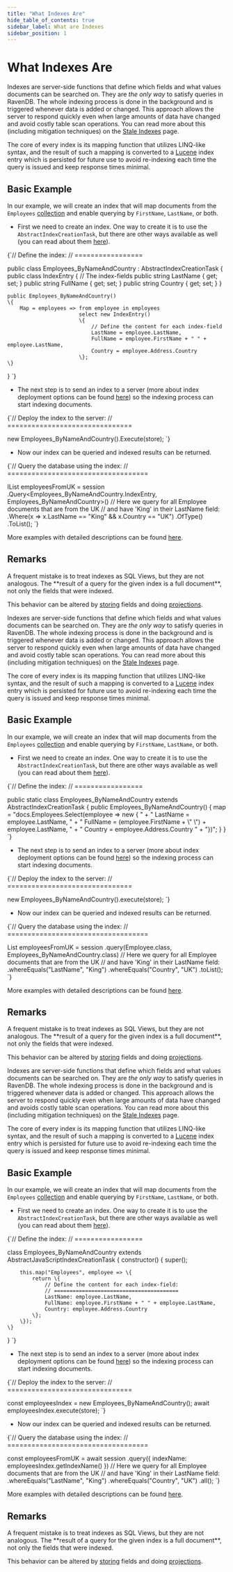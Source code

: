 ```yaml
---
title: "What Indexes Are"
hide_table_of_contents: true
sidebar_label: What are Indexes
sidebar_position: 1
---
```





# What Indexes Are
<LanguageSwitcher supportedLanguages={supportedLanguages} />
<LanguageContent language="csharp">


Indexes are server-side functions that define which fields and what values documents can be searched on. They are _the only way_ to satisfy queries in RavenDB. The whole indexing process is done in the background and is triggered whenever data is added or changed. This approach allows the server to respond quickly even when large amounts of data have changed and avoid costly table scan operations. You can read more about this (including mitigation techniques) on the [Stale Indexes](../indexes/stale-indexes.mdx) page.

The core of every index is its mapping function that utilizes LINQ-like syntax, and the result of such a mapping is converted to a [Lucene](http://lucene.apache.org/) index entry which is persisted for future use to avoid re-indexing each time the query is issued and keep response times minimal.

## Basic Example

In our example, we will create an index that will map documents from the `Employees` [collection](../client-api/faq/what-is-a-collection.mdx) and enable querying by `FirstName`, `LastName`, or both.

- First we need to create an index. One way to create it is to use the `AbstractIndexCreationTask`, but there are other ways available as well (you can read about them [here](../indexes/creating-and-deploying.mdx)).

<TabItem value="indexes_1" label="indexes_1">
<CodeBlock language="csharp">
{`// Define the index:
// =================

public class Employees_ByNameAndCountry : AbstractIndexCreationTask<Employee>
\{
    public class IndexEntry
    \{
        // The index-fields
        public string LastName \{ get; set; \}
        public string FullName \{ get; set; \}
        public string Country \{ get; set; \}
    \}
    
    public Employees_ByNameAndCountry()
    \{
        Map = employees => from employee in employees
                           select new IndexEntry()
                           \{
                               // Define the content for each index-field
                               LastName = employee.LastName,
                               FullName = employee.FirstName + " " + employee.LastName,
                               Country = employee.Address.Country
                           \};
    \}
\}
`}
</CodeBlock>
</TabItem>

- The next step is to send an index to a server (more about index deployment options can be found [here](../indexes/creating-and-deploying.mdx)) so the indexing process can start indexing documents.

<TabItem value="indexes_2" label="indexes_2">
<CodeBlock language="csharp">
{`// Deploy the index to the server:
// ===============================

new Employees_ByNameAndCountry().Execute(store);
`}
</CodeBlock>
</TabItem>

- Now our index can be queried and indexed results can be returned.

<TabItem value="indexes_3" label="indexes_3">
<CodeBlock language="csharp">
{`// Query the database using the index: 
// ===================================

IList<Employee> employeesFromUK = session
    .Query<Employees_ByNameAndCountry.IndexEntry, Employees_ByNameAndCountry>()
     // Here we query for all Employee documents that are from the UK
     // and have 'King' in their LastName field:
    .Where(x => x.LastName == "King" && x.Country == "UK")
    .OfType<Employee>()
    .ToList();
`}
</CodeBlock>
</TabItem>

More examples with detailed descriptions can be found [here](../indexes/indexing-basics.mdx).

## Remarks

<Admonition type="warning" title="Remember" id="remember" href="#remember">
A frequent mistake is to treat indexes as SQL Views, but they are not analogous. The **result of a query for the given index is a full document**, not only the fields that were indexed. 

This behavior can be altered by [storing](../indexes/storing-data-in-index.mdx) fields and doing [projections](../indexes/querying/projections.mdx).
</Admonition>


</LanguageContent>
<LanguageContent language="java">


Indexes are server-side functions that define which fields and what values documents can be searched on. They are _the only way_ to satisfy queries in RavenDB. The whole indexing process is done in the background and is triggered whenever data is added or changed. This approach allows the server to respond quickly even when large amounts of data have changed and avoid costly table scan operations. You can read more about this (including mitigation techniques) on the [Stale Indexes](../indexes/stale-indexes.mdx) page.

The core of every index is its mapping function that utilizes LINQ-like syntax, and the result of such a mapping is converted to a [Lucene](http://lucene.apache.org/) index entry which is persisted for future use to avoid re-indexing each time the query is issued and keep response times minimal.

## Basic Example

In our example, we will create an index that will map documents from the `Employees` [collection](../client-api/faq/what-is-a-collection.mdx) and enable querying by `FirstName`, `LastName`, or both.

- First we need to create an index. One way to create it is to use the `AbstractIndexCreationTask`, but there are other ways available as well (you can read about them [here](../indexes/creating-and-deploying.mdx)).

<TabItem value="indexes_1" label="indexes_1">
<CodeBlock language="java">
{`// Define the index:
// =================

public static class Employees_ByNameAndCountry extends AbstractIndexCreationTask \{
    public Employees_ByNameAndCountry() \{
        map =  "docs.Employees.Select(employee => new \{ " +
            "    LastName = employee.LastName, " +
            "    FullName = (employee.FirstName + \\" \\") + employee.LastName, " +
            "    Country = employee.Address.Country " +
            "\})";
    \}
\}
`}
</CodeBlock>
</TabItem>

- The next step is to send an index to a server (more about index deployment options can be found [here](../indexes/creating-and-deploying.mdx)) so the indexing process can start indexing documents.

<TabItem value="indexes_2" label="indexes_2">
<CodeBlock language="java">
{`// Deploy the index to the server:
// ===============================

new Employees_ByNameAndCountry().execute(store);
`}
</CodeBlock>
</TabItem>

- Now our index can be queried and indexed results can be returned.

<TabItem value="indexes_3" label="indexes_3">
<CodeBlock language="java">
{`// Query the database using the index: 
// ===================================

List<Employee> employeesFromUK = session
    .query(Employee.class, Employees_ByNameAndCountry.class)
     // Here we query for all Employee documents that are from the UK
     // and have 'King' in their LastName field:                     
    .whereEquals("LastName", "King")
    .whereEquals("Country", "UK")
    .toList();
`}
</CodeBlock>
</TabItem>

More examples with detailed descriptions can be found [here](../indexes/indexing-basics.mdx).

## Remarks

<Admonition type="warning" title="Remember" id="remember" href="#remember">
A frequent mistake is to treat indexes as SQL Views, but they are not analogous. The **result of a query for the given index is a full document**, not only the fields that were indexed. 

This behavior can be altered by [storing](../indexes/storing-data-in-index.mdx) fields and doing [projections](../indexes/querying/projections.mdx).
</Admonition>


</LanguageContent>
<LanguageContent language="nodejs">


Indexes are server-side functions that define which fields and what values documents can be searched on. They are _the only way_ to satisfy queries in RavenDB. The whole indexing process is done in the background and is triggered whenever data is added or changed. This approach allows the server to respond quickly even when large amounts of data have changed and avoids costly table scan operations. You can read more about this (including mitigation techniques) on the [Stale Indexes](../indexes/stale-indexes.mdx) page.

The core of every index is its mapping function that utilizes LINQ-like syntax, and the result of such a mapping is converted to a [Lucene](http://lucene.apache.org/) index entry which is persisted for future use to avoid re-indexing each time the query is issued and keep response times minimal.

## Basic Example

In our example, we will create an index that will map documents from the `Employees` [collection](../client-api/faq/what-is-a-collection.mdx) and enable querying by `FirstName`, `LastName`, or both.

- First we need to create an index. One way to create it is to use the `AbstractIndexCreationTask`, but there are other ways available as well (you can read about them [here](../indexes/creating-and-deploying.mdx)).

<TabItem value="indexes_1" label="indexes_1">
<CodeBlock language="js">
{`// Define the index:
// =================

class Employees_ByNameAndCountry extends AbstractJavaScriptIndexCreationTask \{
    constructor() \{
        super();

        this.map("Employees", employee => \{
            return \{
                // Define the content for each index-field:
                // ========================================
                LastName: employee.LastName,
                FullName: employee.FirstName + " " + employee.LastName,
                Country: employee.Address.Country
            \};
        \});
    \}
\}
`}
</CodeBlock>
</TabItem>

- The next step is to send an index to a server (more about index deployment options can be found [here](../indexes/creating-and-deploying.mdx)) so the indexing process can start indexing documents.

<TabItem value="indexes_2" label="indexes_2">
<CodeBlock language="js">
{`// Deploy the index to the server:
// ===============================

const employeesIndex = new Employees_ByNameAndCountry();
await employeesIndex.execute(store);
`}
</CodeBlock>
</TabItem>

- Now our index can be queried and indexed results can be returned.

<TabItem value="indexes_3" label="indexes_3">
<CodeBlock language="js">
{`// Query the database using the index: 
// ===================================

const employeesFromUK = await session
    .query(\{ indexName: employeesIndex.getIndexName()  \})
    // Here we query for all Employee documents that are from the UK
    // and have 'King' in their LastName field:
    .whereEquals("LastName", "King")
    .whereEquals("Country", "UK")
    .all();
`}
</CodeBlock>
</TabItem>

More examples with detailed descriptions can be found [here](../indexes/indexing-basics.mdx).

## Remarks

<Admonition type="warning" title="Remember" id="remember" href="#remember">
A frequent mistake is to treat indexes as SQL Views, but they are not analogous. The **result of a query for the given index is a full document**, not only the fields that were indexed. 

This behavior can be altered by [storing](../indexes/storing-data-in-index.mdx) fields and doing [projections](../indexes/querying/projections.mdx).
</Admonition>


</LanguageContent>

<!---
### Indexes
- [Creating and Deploying Indexes](../indexes/creating-and-deploying)
- [Indexing Basics](../indexes/indexing-basics)

### Querying
- [Basics](../indexes/querying/basics)

### Client API
- [How to Query](../client-api/session/querying/how-to-query)

### Studio
- [Indexes: Overview](../studio/database/indexes/indexes-overview#indexes-overview)
- [Studio Index List View](../studio/database/indexes/indexes-list-view)


-->